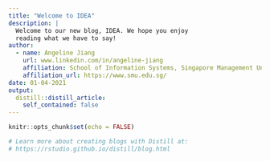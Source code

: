 ```yaml
---
title: "Welcome to IDEA"
description: |
  Welcome to our new blog, IDEA. We hope you enjoy 
  reading what we have to say!
author:
  - name: Angeline Jiang 
    url: www.linkedin.com/in/angeline-jiang
    affiliation: School of Information Systems, Singapore Management University
    affiliation_url: https://www.smu.edu.sg/
date: 01-04-2021
output:
  distill::distill_article:
    self_contained: false
---
```


```r
knitr::opts_chunk$set(echo = FALSE)

# Learn more about creating blogs with Distill at:
# https://rstudio.github.io/distill/blog.html

```




